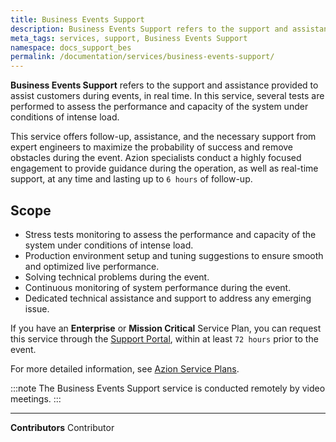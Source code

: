 ```yaml
---
title: Business Events Support
description: Business Events Support refers to the support and assistance provided to assist customers during events, in real time.
meta_tags: services, support, Business Events Support
namespace: docs_support_bes
permalink: /documentation/services/business-events-support/
---
```


**Business Events Support** refers to the support and assistance provided to assist customers during events, in real time. In this service, several tests are performed to assess the performance and capacity of the system under conditions of intense load.

This service offers follow-up, assistance, and the necessary support from expert engineers to maximize the probability of success and remove obstacles during the event. Azion specialists conduct a highly focused engagement to provide guidance during the operation, as well as real-time support, at any time and lasting up to `6 hours` of follow-up. 

## Scope

- Stress tests monitoring to assess the performance and capacity of the system under conditions of intense load.
- Production environment setup and tuning suggestions to ensure smooth and optimized live performance.
- Solving technical problems during the event.
- Continuous monitoring of system performance during the event.
- Dedicated technical assistance and support to address any emerging issue.

If you have an **Enterprise** or **Mission Critical** Service Plan, you can request this service through the [Support Portal](https://tickets.azion.com/en/support/login/new), within at least `72 hours` prior to the event.

For more detailed information, see [Azion Service Plans](https://www.azion.com/en/professional-services/).

:::note
The Business Events Support service is conducted remotely by video meetings.
:::



---


**Contributors** <ContributorList>Contributor</ContributorList>
